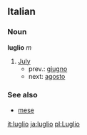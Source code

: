 ==Italian==
===Noun===
'''luglio''' ''m''

# [[July]]
#*prev.: [[giugno]]
#*next: [[agosto]]

===See also===
*[[mese]]

[[it:luglio]]
[[ja:luglio]]
[[pl:Luglio]]